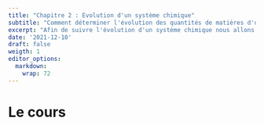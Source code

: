 ```yaml
---
title: "Chapitre 2 : Evolution d'un système chimique"
subtitle: "Comment déterminer l'évolution des quantités de matières d'un système chimique?"
excerpt: "Afin de suivre l'évolution d'un système chimique nous allons découvrir un outil très utile : le tableau d'avancement."
date: '2021-12-10'
draft: false
weigth: 1
editor_options: 
  markdown: 
    wrap: 72
---
```


# Le cours 